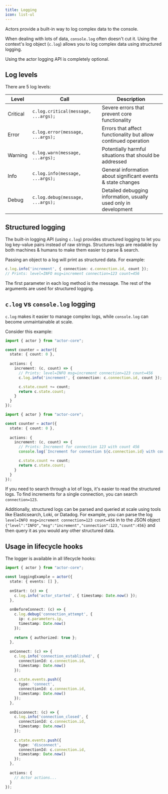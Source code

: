 ```yaml
---
title: Logging
icon: list-ul
---
```


Actors provide a built-in way to log complex data to the console.

When dealing with lots of data, `console.log` often doesn't cut it. Using the context's log object (`c.log`) allows you to log complex data using structured logging.

<Note>Using the actor logging API is completely optional.</Note>

## Log levels

There are 5 log levels:

| Level    | Call                            | Description                                                      |
| -------- | ------------------------------- | ---------------------------------------------------------------- |
| Critical | `c.log.critical(message, ...args);` | Severe errors that prevent core functionality                    |
| Error    | `c.log.error(message, ...args);`    | Errors that affect functionality but allow continued operation   |
| Warning  | `c.log.warn(message, ...args);`     | Potentially harmful situations that should be addressed          |
| Info     | `c.log.info(message, ...args);`     | General information about significant events & state changes     |
| Debug    | `c.log.debug(message, ...args);`    | Detailed debugging information, usually used only in development |

## Structured logging

The built-in logging API (using `c.log`) provides structured logging to let you log key-value
pairs instead of raw strings. Structures logs are readable by both machines &
humans to make them easier to parse & search.

Passing an object to a log will print as structured data. For example:

```typescript
c.log.info('increment', { connection: c.connection.id, count });
// Prints: level=INFO msg=increment connection=123 count=456
```

The first parameter in each log method is the message. The rest of the arguments are used for structured logging.

## `c.log` vs `console.log` logging

`c.log` makes it easier to manage complex logs, while `console.log` can
become unmaintainable at scale.

Consider this example:

<CodeGroup>

```typescript structured_logging.ts
import { actor } from "actor-core";

const counter = actor({
  state: { count: 0 },
  
  actions: {
    increment: (c, count) => {
      // Prints: level=INFO msg=increment connection=123 count=456
      c.log.info('increment', { connection: c.connection.id, count });

      c.state.count += count;
      return c.state.count;
    }
  }
});
```

```typescript unstructured_logging.ts
import { actor } from "actor-core";

const counter = actor({
  state: { count: 0 },
  
  actions: {
    increment: (c, count) => {
      // Prints: Increment for connection 123 with count 456
      console.log(`Increment for connection ${c.connection.id} with count ${count}`);

      c.state.count += count;
      return c.state.count;
    }
  }
});
```

</CodeGroup>

If you need to search through a lot of logs, it's easier to read the structured logs. To find increments for a single connection, you can search `connection=123`.

Additionally, structured logs can be parsed and queried at scale using tools like Elasticsearch, Loki, or Datadog. For example, you can parse the log `level=INFO msg=increment connection=123 count=456` in to the JSON object `{"level":"INFO","msg":"increment","connection":123,"count":456}` and then query it as you would any other structured data.

## Usage in lifecycle hooks

The logger is available in all lifecycle hooks:

```typescript
import { actor } from "actor-core";

const loggingExample = actor({
  state: { events: [] },
  
  onStart: (c) => {
    c.log.info('actor_started', { timestamp: Date.now() });
  },
  
  onBeforeConnect: (c) => {
    c.log.debug('connection_attempt', { 
      ip: c.parameters.ip,
      timestamp: Date.now() 
    });
    
    return { authorized: true };
  },
  
  onConnect: (c) => {
    c.log.info('connection_established', { 
      connectionId: c.connection.id,
      timestamp: Date.now() 
    });
    
    c.state.events.push({
      type: 'connect',
      connectionId: c.connection.id,
      timestamp: Date.now()
    });
  },
  
  onDisconnect: (c) => {
    c.log.info('connection_closed', { 
      connectionId: c.connection.id,
      timestamp: Date.now() 
    });
    
    c.state.events.push({
      type: 'disconnect',
      connectionId: c.connection.id,
      timestamp: Date.now()
    });
  },
  
  actions: {
    // Actor actions...
  }
});
```